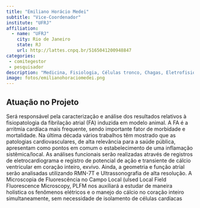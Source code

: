 ```yaml
---
title: "Emiliano Horácio Medei"
subtitle: "Vice-Coordenador"
institute: "UFRJ"
affiliation: 
  - name: "UFRJ"
    city: Rio de Janeiro
    state: RJ
    url: http://lattes.cnpq.br/5165041200948847 
categories: 
 - comitegestor
 - pesquisador
description: "Medicina, Fisiologia, Células tronco, Chagas, Eletrofisiologia Cardiaca, Arritmias Cardiacas"
image: fotos/emilianohoraciomedei.png
---
```


## Atuação no Projeto

Será responsável pela caracterização e análise dos resultados relativos à fisiopatologia da fibrilação atrial (FA) induzida em modelo animal. A FA é a arritmia cardíaca mais frequente, sendo importante fator de morbidade e mortalidade. Na última década vários trabalhos têm mostrado que as patologias cardiovasculares, de alta relevância para a saúde pública, apresentam como pontos em comum o estabelecimento de uma inflamação sistêmica/local. As análises funcionais serão realizadas através de registros de eletrocardiograma e registro de potencial de ação e transiente de cálcio ventricular em coração inteiro, exvivo. Ainda, a geometria e função atrial serão analisadas utilizando RMN-7T e Ultrassonografia de alta resolução. A Microscopia de Fluorescência no Campo Local (ulsed Local Field Fluorescence Microscopy, PLFM nos auxiliará a estudar de maneira holística os fenômenos elétricos e o manejo do cálcio no coração inteiro simultaneamente, sem necessidade de isolamento de células cardíacas

